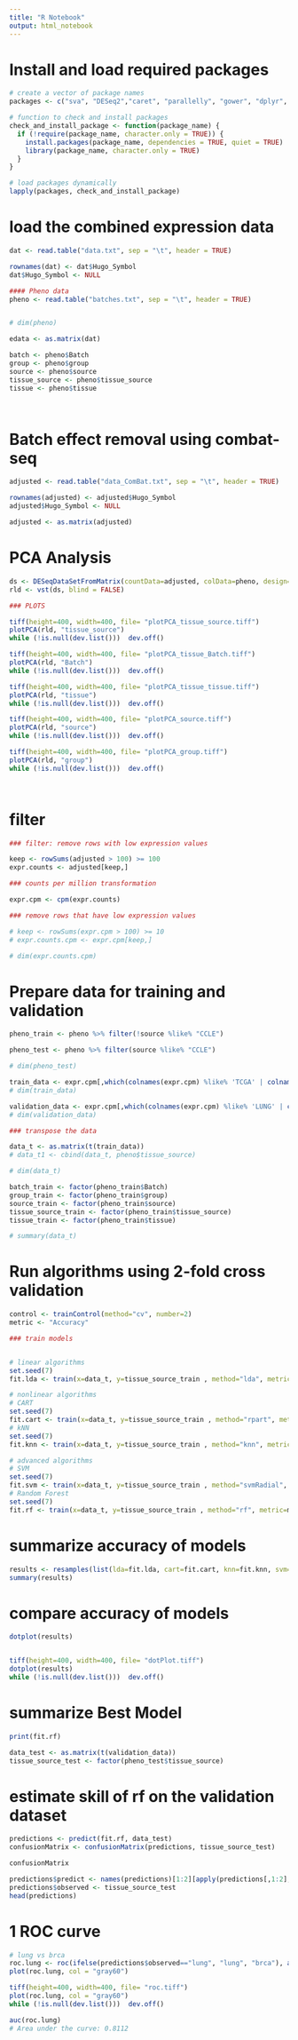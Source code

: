 ```yaml
---
title: "R Notebook"
output: html_notebook
---
```


# Install and load required packages

```r
# create a vector of package names
packages <- c("sva", "DESeq2","caret", "parallelly", "gower", "dplyr", "data.table", "edgeR", "pamr", "pROC")

# function to check and install packages
check_and_install_package <- function(package_name) {
  if (!require(package_name, character.only = TRUE)) {
    install.packages(package_name, dependencies = TRUE, quiet = TRUE)
    library(package_name, character.only = TRUE)
  }
}

# load packages dynamically
lapply(packages, check_and_install_package)


```

# load the combined expression data

```r


dat <- read.table("data.txt", sep = "\t", header = TRUE)

rownames(dat) <- dat$Hugo_Symbol
dat$Hugo_Symbol <- NULL

#### Pheno data
pheno <- read.table("batches.txt", sep = "\t", header = TRUE)


# dim(pheno)


```


```r

edata <- as.matrix(dat)

batch <- pheno$Batch
group <- pheno$group
source <- pheno$source
tissue_source <- pheno$tissue_source
tissue <- pheno$tissue




```

# Batch effect removal using combat-seq

```r

adjusted <- read.table("data_ComBat.txt", sep = "\t", header = TRUE)

rownames(adjusted) <- adjusted$Hugo_Symbol
adjusted$Hugo_Symbol <- NULL

adjusted <- as.matrix(adjusted)


```


# PCA Analysis

```r

ds <- DESeqDataSetFromMatrix(countData=adjusted, colData=pheno, design=~tissue)
rld <- vst(ds, blind = FALSE)

### PLOTS 

tiff(height=400, width=400, file= "plotPCA_tissue_source.tiff") 
plotPCA(rld, "tissue_source")
while (!is.null(dev.list()))  dev.off()

tiff(height=400, width=400, file= "plotPCA_tissue_Batch.tiff") 
plotPCA(rld, "Batch")
while (!is.null(dev.list()))  dev.off()

tiff(height=400, width=400, file= "plotPCA_tissue_tissue.tiff")
plotPCA(rld, "tissue")
while (!is.null(dev.list()))  dev.off()

tiff(height=400, width=400, file= "plotPCA_source.tiff")
plotPCA(rld, "source")
while (!is.null(dev.list()))  dev.off()

tiff(height=400, width=400, file= "plotPCA_group.tiff")
plotPCA(rld, "group")
while (!is.null(dev.list()))  dev.off()




```

# filter

```r
### filter: remove rows with low expression values

keep <- rowSums(adjusted > 100) >= 100
expr.counts <- adjusted[keep,]

### counts per million transformation

expr.cpm <- cpm(expr.counts)

### remove rows that have low expression values

# keep <- rowSums(expr.cpm > 100) >= 10
# expr.counts.cpm <- expr.cpm[keep,]

# dim(expr.counts.cpm)

```

# Prepare data for training and validation

```r

pheno_train <- pheno %>% filter(!source %like% "CCLE")

pheno_test <- pheno %>% filter(source %like% "CCLE")

# dim(pheno_test)

train_data <- expr.cpm[,which(colnames(expr.cpm) %like% 'TCGA' | colnames(expr.cpm) %like% 'GTEX')]
# dim(train_data)

validation_data <- expr.cpm[,which(colnames(expr.cpm) %like% 'LUNG' | colnames(expr.cpm) %like% 'BREAST')]
# dim(validation_data)

### transpose the data

data_t <- as.matrix(t(train_data))
# data_t1 <- cbind(data_t, pheno$tissue_source)

# dim(data_t)

batch_train <- factor(pheno_train$Batch)
group_train <- factor(pheno_train$group)
source_train <- factor(pheno_train$source)
tissue_source_train <- factor(pheno_train$tissue_source)
tissue_train <- factor(pheno_train$tissue)

# summary(data_t)
```

# Run algorithms using 2-fold cross validation

```r


control <- trainControl(method="cv", number=2)
metric <- "Accuracy"

### train models


# linear algorithms
set.seed(7)
fit.lda <- train(x=data_t, y=tissue_source_train , method="lda", metric=metric, trControl=control)

# nonlinear algorithms
# CART
set.seed(7)
fit.cart <- train(x=data_t, y=tissue_source_train , method="rpart", metric=metric, trControl=control)
# kNN
set.seed(7)
fit.knn <- train(x=data_t, y=tissue_source_train , method="knn", metric=metric, trControl=control)

# advanced algorithms
# SVM
set.seed(7)
fit.svm <- train(x=data_t, y=tissue_source_train , method="svmRadial", metric=metric, trControl=control)
# Random Forest
set.seed(7)
fit.rf <- train(x=data_t, y=tissue_source_train , method="rf", metric=metric, trControl=control)

```

# summarize accuracy of models

```r

results <- resamples(list(lda=fit.lda, cart=fit.cart, knn=fit.knn, svm=fit.svm, rf=fit.rf))
summary(results)

```

# compare accuracy of models

```r


dotplot(results)


tiff(height=400, width=400, file= "dotPlot.tiff")
dotplot(results)
while (!is.null(dev.list()))  dev.off()

```

# summarize Best Model

```r

print(fit.rf)

data_test <- as.matrix(t(validation_data))
tissue_source_test <- factor(pheno_test$tissue_source)

```

# estimate skill of rf on the validation dataset

```r

predictions <- predict(fit.rf, data_test)
confusionMatrix <- confusionMatrix(predictions, tissue_source_test)

confusionMatrix
```

 
 
```r

predictions$predict <- names(predictions)[1:2][apply(predictions[,1:2], 1, which.max)]
predictions$observed <- tissue_source_test
head(predictions)


```

# 1 ROC curve

```r
# lung vs brca
roc.lung <- roc(ifelse(predictions$observed=="lung", "lung", "brca"), as.numeric(predictions$lung))
plot(roc.lung, col = "gray60")


```


```r

tiff(height=400, width=400, file= "roc.tiff")
plot(roc.lung, col = "gray60")
while (!is.null(dev.list()))  dev.off()

auc(roc.lung)
# Area under the curve: 0.8112


```

